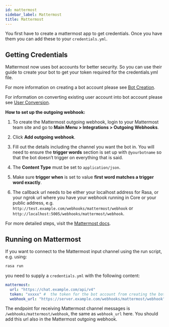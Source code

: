 ```yaml
---
id: mattermost
sidebar_label: Mattermost
title: Mattermost
---
```


You first have to create a mattermost app to get credentials.
Once you have them you can add these to your `credentials.yml`.

## Getting Credentials

Mattermost now uses bot accounts for better security.  So you can use their guide to create
your bot to get your token required for the credentials.yml file.

For more information on creating a bot account please see
[Bot Creation](https://docs.mattermost.com/developer/bot-accounts.html#bot-account-creation).

For information on converting existing user account into bot account please see
[User Conversion](https://docs.mattermost.com/developer/bot-accounts.html#how-do-i-convert-an-existing-account-to-a-bot-account).

**How to set up the outgoing webhook:**

1. To create the Mattermost outgoing webhook, login to your Mattermost
   team site and go to **Main Menu > Integrations > Outgoing Webhooks**.

2. Click **Add outgoing webhook**.

3. Fill out the details including the channel you want the bot in.
   You will need to ensure the **trigger words** section is set up
   with `@yourbotname` so that the bot doesn’t trigger on everything
   that is said.

4. The **Content Type** must be set to `application/json`.

5. Make sure **trigger when** is set to value
   **first word matches a trigger word exactly**.

6. The callback url needs to be either your localhost address for Rasa, or your ngrok url where you
   have your webhook running in Core or your public address, e.g.
   `http://test.example.com/webhooks/mattermost/webhook` or `http://localhost:5005/webhooks/mattermost/webhook`.

For more detailed steps, visit the
[Mattermost docs](https://docs.mattermost.com/guides/developer.html).

## Running on Mattermost

If you want to connect to the Mattermost input channel using the
run script, e.g. using:

```bash
rasa run
```

you need to supply a `credentials.yml` with the following content:

```yaml
mattermost:
  url: "https://chat.example.com/api/v4"
  token: "xxxxx" #  the token for the bot account from creating the bot step.
  webhook_url: "https://server.example.com/webhooks/mattermost/webhook"
```

The endpoint for receiving Mattermost channel messages
is `/webhooks/mattermost/webhook`, the same as `webhook_url` here. You should
add this url also in the Mattermost outgoing webhook.
